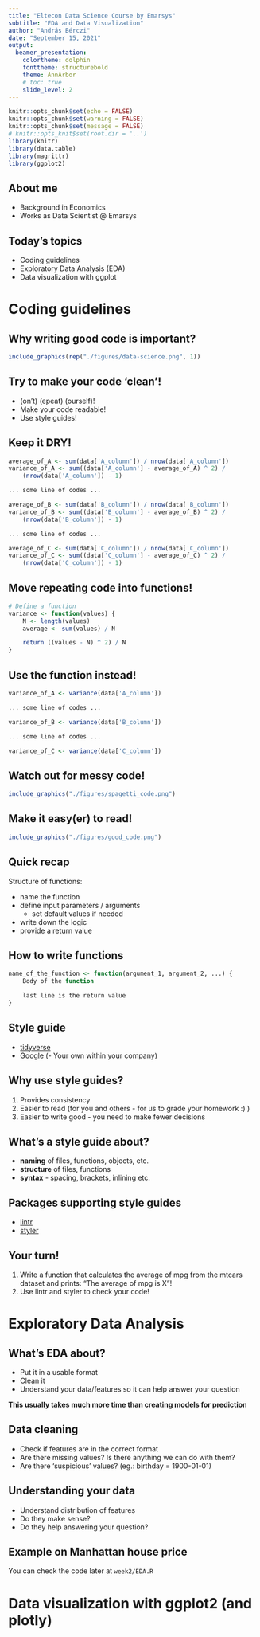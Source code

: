 ```yaml
---
title: "Eltecon Data Science Course by Emarsys"
subtitle: "EDA and Data Visualization"
author: "András Bérczi"
date: "September 15, 2021"
output:
  beamer_presentation:
    colortheme: dolphin
    fonttheme: structurebold
    theme: AnnArbor
    # toc: true
    slide_level: 2
---
```


```r
knitr::opts_chunk$set(echo = FALSE)
knitr::opts_chunk$set(warning = FALSE)
knitr::opts_chunk$set(message = FALSE)
# knitr::opts_knit$set(root.dir = '..')
library(knitr)
library(data.table)
library(magrittr)
library(ggplot2)
```

## About me

- Background in Economics
- Works as Data Scientist @ Emarsys

## Today's topics

- Coding guidelines
- Exploratory Data Analysis (EDA)
- Data visualization with ggplot

# Coding guidelines

## Why writing good code is important?

```r
include_graphics(rep("./figures/data-science.png", 1))
```

## Try to make your code 'clean'!

- **\textcolor{red}{D}**(on't) **\textcolor{red}{R}**(epeat) **\textcolor{red}{Y}**(ourself)!
- Make your code readable!
- Use style guides!

## Keep it DRY!

```r
average_of_A <- sum(data['A_column']) / nrow(data['A_column'])
variance_of_A <- sum((data['A_column'] - average_of_A) ^ 2) /
    (nrow(data['A_column']) - 1)

... some line of codes ...

average_of_B <- sum(data['B_column']) / nrow(data['B_column'])
variance_of_B <- sum((data['B_column'] - average_of_B) ^ 2) /
    (nrow(data['B_column']) - 1)

... some line of codes ...

average_of_C <- sum(data['C_column']) / nrow(data['C_column'])
variance_of_C <- sum((data['C_column'] - average_of_C) ^ 2) /
    (nrow(data['C_column']) - 1)
```

## Move repeating code into functions!

```r
# Define a function
variance <- function(values) {
    N <- length(values)
    average <- sum(values) / N

    return ((values - N) ^ 2) / N
}

```
## Use the function instead!

```r
variance_of_A <- variance(data['A_column'])

... some line of codes ...

variance_of_B <- variance(data['B_column'])

... some line of codes ...

variance_of_C <- variance(data['C_column'])
```

## Watch out for messy code!

```r
include_graphics("./figures/spagetti_code.png")
```

## Make it easy(er) to read!

```r
include_graphics("./figures/good_code.png")
```

## Quick recap

Structure of functions:

- name the function
- define input parameters / arguments
    - set default values if needed
- write down the logic
- provide a return value

## How to write functions

```r
name_of_the_function <- function(argument_1, argument_2, ...) {
    Body of the function

    last line is the return value
}
```

## Style guide

- [tidyverse](https://style.tidyverse.org/)
- [Google](https://google.github.io/styleguide/Rguide.html)
(- Your own within your company)

## Why use style guides?

1. Provides consistency
2. Easier to read (for you and others - for us to grade your homework :) )
3. Easier to write good - you need to make fewer decisions

## What's a style guide about?

- **naming** of files, functions, objects, etc.
- **structure** of files, functions
- **syntax** - spacing, brackets, inlining etc.

## Packages supporting style guides

- [lintr](https://github.com/jimhester/lintr)
- [styler](https://styler.r-lib.org/)

## Your turn!

1. Write a function that calculates the average of mpg from the mtcars dataset and prints: "The average of mpg is X"!
2. Use lintr and styler to check your code!

# Exploratory Data Analysis

## What's EDA about?

- Put it in a usable format
- Clean it
- Understand your data/features so it can help answer your question

**This usually takes much more time than creating models for prediction**

## Data cleaning

- Check if features are in the correct format
- Are there missing values? Is there anything we can do with them?
- Are there 'suspicious' values? (eg.: birthday = 1900-01-01)

## Understanding your data

- Understand distribution of features
- Do they make sense?
- Do they help answering your question?

## Example on Manhattan house price

You can check the code later at `week2/EDA.R`

# Data visualization with ggplot2 (and plotly)


